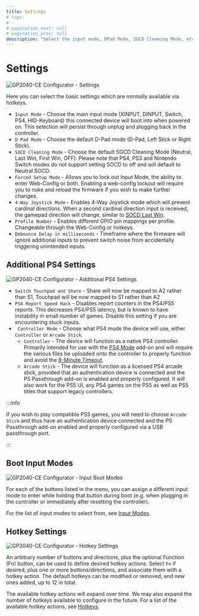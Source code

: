 ```yaml
---
title: Settings
# tags:
# -
# pagination_next: null
# pagination_prev: null
description: "Select the input mode, DPad Mode, SOCD Cleaning Mode, etc. and configure Hotkey Shortcuts"
---
```


# Settings

![GP2040-CE Configurator - Settings](../../assets/images/gpc-settings.png)

Here you can select the basic settings which are normally available via hotkeys.

- `Input Mode` - Choose the main input mode (XINPUT, DINPUT, Switch, PS4, HID-Keyboard) this connected device will boot into when powered on. This selection will persist through unplug and plugging back in the controller.
- `D-Pad Mode` - Choose the default D-Pad mode (D-Pad, Left Stick or Right Stick).
- `SOCD Cleaning Mode` - Choose the default SOCD Cleaning Mode (Neutral, Last Win, First Win, OFF). Please note that PS4, PS3 and Nintendo Switch modes do not support setting SOCD to off and will default to Neutral SOCD.
- `Forced Setup Mode` - Allows you to lock out Input Mode, the ability to enter Web-Config or both. Enabling a web-config lockout will require you to nuke and reload the firmware if you wish to make further changes.
- `4-Way Joystick Mode` - Enables 4-Way Joystick mode which will prevent cardinal directions. When a second cardinal direction input is received, the gamepad direction will change, similar to [SOCD Last Win](../../hotkeys.mdx#socd-last-win).
- `Profile Number` - Enables different GPIO pin mappings per profile. Changeable through the Web-Config or hotkeys.
- `Debounce Delay in milliseconds` - Timeframe where the firmware will ignore additional inputs to prevent switch noise from accidentally triggering unintended inputs.

## Additional PS4 Settings

![GP2040-CE Configurator - Additional PS4 Settings](../../assets/images/gpc-settings-ps4.png)

- `Switch Touchpad and Share` - Share will now be mapped to A2 rather than S1, Touchpad will be now mapped to S1 rather than A2
- `PS4 Report Speed Hack` - Disables report counters in the PS4/PS5 reports. This decreases PS4/PS5 latency, but is known to have instability in small number of games. Disable this setting if you are encountering stuck inputs.
- ` Controller Mode` - Choose what PS4 mode the device will use, either `Controller` or `Arcade Stick`.
  - `Controller` - The device will function as a native PS4 controller. Primarily intended for use with the [PS4 Mode](../../add-ons/ps4-mode.mdx) add-on and will require the various files be uploaded onto the controller to properly function and avoid the [8-Minute Timeout](../../faq/faq-console-compatibility.mdx#what-is-the-8-minute-timeout).
  - `Arcade Stick` - The device will function as a licensed PS4 arcade stick, provided that an authentication device is connected and the PS Passthrough add-on is enabled and properly configured. It will also work for the PS5 UI, any PS4 games on the PS5 as well as PS5 titles that support legacy controllers.

:::info

If you wish to play compatible PS5 games, you will need to choose `Arcade Stick` and thus have an authentication device connected and the PS Passthrough add-on enabled and properly configured via a USB passthrough port.

:::

## Boot Input Modes

![GP2040-CE Configurator - Input Boot Modes](../../assets/images/gpc-input-boot-modes.png)

For each of the buttons listed in the menu, you can assign a different input mode to enter while holding that button during boot (e.g. when plugging in the controller or immediately after resetting the controller).

For the list of input modes to select from, see [Input Modes](../../usage.mdx#input-modes).

## Hotkey Settings

![GP2040-CE Configurator - Hotkey Settings](../../assets/images/gpc-hotkey-settings.png)

An arbitrary number of buttons and directions, plus the optional Function (Fn) button, can be used to define
desired hotkey actions. Select `Fn` if desired, plus one or more buttons/directions, and associate them with a
hotkey action. The default hotkeys can be modified or removed, and new ones added, up to 12 in total.

The available hotkey actions will expand over time. We may also expand the number of hotkeys available to
configure in the future. For a list of the available hotkey actions, see [Hotkeys](../../hotkeys.mdx).
